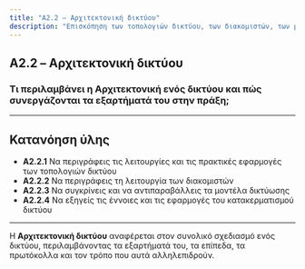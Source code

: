 ```yaml
---
title: "A2.2 – Αρχιτεκτονική δικτύου"
description: "Επισκόπηση των τοπολογιών δικτύου, των διακομιστών, των μοντέλων δικτύωσης και του κατακερματισμού δικτύου."
---
```


<article className="prose prose-lg prose-slate max-w-none">
    <h1>A2.2 – Αρχιτεκτο&shy;νική δικτύου</h1>

### Τι περιλαμβάνει η Αρχιτεκτονική ενός δικτύου και πώς συνεργάζονται τα εξαρτήματά του στην πράξη;

---

## Κατανόηση ύλης

- **A2.2.1** Να περιγράφεις τις λειτουργίες και τις πρακτικές εφαρμογές των τοπολογιών δικτύου
- **A2.2.2** Να περιγράφεις τη λειτουργία των διακομιστών
- **A2.2.3** Να συγκρίνεις και να αντιπαραβάλλεις τα μοντέλα δικτύωσης
- **A2.2.4** Να εξηγείς τις έννοιες και τις εφαρμογές του κατακερματισμού δικτύου

---

Η **Αρχιτεκτονική δικτύου** αναφέρεται στον συνολικό σχεδιασμό ενός δικτύου, περιλαμβάνοντας τα εξαρτήματά του, τα επίπεδα, τα πρωτόκολλα και τον τρόπο που αυτά αλληλεπιδρούν.
</article>
